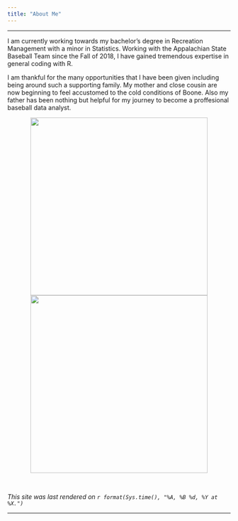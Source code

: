 ```yaml
---
title: "About Me"
---
```


<hr>

I am currently working towards my bachelor's degree in Recreation Management with a minor in Statistics. Working with the Appalachian State Baseball Team since the Fall of 2018, I have gained tremendous expertise in general coding with R.<br>

I am thankful for the many opportunities that I have been given including being around such a supporting family. My mother and close cousin are now beginning to feel accustomed to the cold conditions of Boone. Also my father has been nothing but helpful for my journey to become a proffesional baseball data analyst.<br>

<center>
<p><img src="dad.png" style = "height:400px"><img src="mom.png" style = "height:400px"></p>
</center><br>

*This site was last rendered on `r format(Sys.time(), "%A, %B %d, %Y at %X.")`*

<hr>
